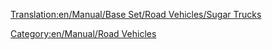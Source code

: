 [[Translation:en/Manual/Base Set/Road Vehicles/Sugar Trucks]]

{{en/Manual/Base Set/Road Vehicles/RoadVehicle|name=MightyMover Sugar Truck
|img=en/Manual/Base Set/Road Vehicles/MightyMover Sugar.gif
|price=£4,844 ($9,658)
|speed=30 mph (48 km/h)
|annual=£421 ($848)
|designed=1935
|life=15
|capacity=17 tons of sugar
}}
{{en/Manual/Base Set/Road Vehicles/RoadVehicle|name=Powernaught Sugar Truck
|img=en/Manual/Base Set/Road Vehicles/Powernaught Sugar.gif
|price=£6,086 ($12,136)
|speed=55 mph (88 km/h)
|annual=£794 ($1,584)
|designed=1974
|life=15
|capacity=19 tons of sugar
}}
{{en/Manual/Base Set/Road Vehicles/RoadVehicle|name=Wizzowow Sugar Truck
|img=en/Manual/Base Set/Road Vehicles/Wizzowow Sugar.gif
|price=£6,490 ($12,980) 
|speed=70 mph (112 km/h)
|annual=£1,135 ($2,266)
|designed=2011
|life=15
|capacity=22 tons of sugar
}}

[[Category:en/Manual/Road Vehicles]]